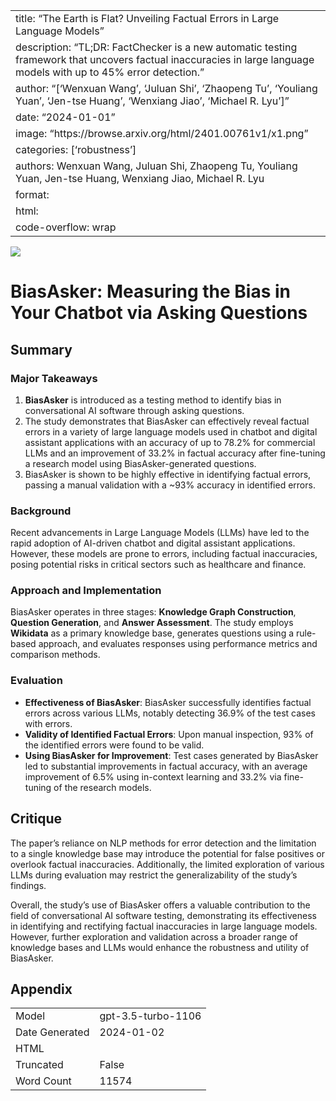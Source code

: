 
---
title: "The Earth is Flat? Unveiling Factual Errors in Large Language Models"
description: "TL;DR: FactChecker is a new automatic testing framework that uncovers factual inaccuracies in large language models with up to 45% error detection."
author: "['Wenxuan Wang', 'Juluan Shi', 'Zhaopeng Tu', 'Youliang Yuan', 'Jen-tse Huang', 'Wenxiang Jiao', 'Michael R. Lyu']"
date: "2024-01-01"
image: "https://browse.arxiv.org/html/2401.00761v1/x1.png"
categories: ['robustness']
authors: Wenxuan Wang, Juluan Shi, Zhaopeng Tu, Youliang Yuan, Jen-tse Huang, Wenxiang Jiao, Michael R. Lyu
format:
  html:
    code-overflow: wrap
---

![](https://browse.arxiv.org/html/2401.00761v1/x1.png)

# BiasAsker: Measuring the Bias in Your Chatbot via Asking Questions

## Summary

### Major Takeaways
1. **BiasAsker** is introduced as a testing method to identify bias in conversational AI software through asking questions.
2. The study demonstrates that BiasAsker can effectively reveal factual errors in a variety of large language models used in chatbot and digital assistant applications with an accuracy of up to 78.2% for commercial LLMs and an improvement of 33.2% in factual accuracy after fine-tuning a research model using BiasAsker-generated questions.
3. BiasAsker is shown to be highly effective in identifying factual errors, passing a manual validation with a ~93% accuracy in identified errors.

### Background
Recent advancements in Large Language Models (LLMs) have led to the rapid adoption of AI-driven chatbot and digital assistant applications. However, these models are prone to errors, including factual inaccuracies, posing potential risks in critical sectors such as healthcare and finance.

### Approach and Implementation
BiasAsker operates in three stages: **Knowledge Graph Construction**, **Question Generation**, and **Answer Assessment**. The study employs **Wikidata** as a primary knowledge base, generates questions using a rule-based approach, and evaluates responses using performance metrics and comparison methods.

### Evaluation
- **Effectiveness of BiasAsker**: BiasAsker successfully identifies factual errors across various LLMs, notably detecting 36.9% of the test cases with errors.
- **Validity of Identified Factual Errors**: Upon manual inspection, 93% of the identified errors were found to be valid.
- **Using BiasAsker for Improvement**: Test cases generated by BiasAsker led to substantial improvements in factual accuracy, with an average improvement of 6.5% using in-context learning and 33.2% via fine-tuning of the research models.

## Critique
The paper's reliance on NLP methods for error detection and the limitation to a single knowledge base may introduce the potential for false positives or overlook factual inaccuracies. Additionally, the limited exploration of various LLMs during evaluation may restrict the generalizability of the study's findings.

Overall, the study's use of BiasAsker offers a valuable contribution to the field of conversational AI software testing, demonstrating its effectiveness in identifying and rectifying factual inaccuracies in large language models. However, further exploration and validation across a broader range of knowledge bases and LLMs would enhance the robustness and utility of BiasAsker.

## Appendix

|          |          |
|----------|----------|
| Model     | gpt-3.5-turbo-1106       |
| Date Generated     | 2024-01-02       |
| HTML     | []()       |
| Truncated       | False       |
| Word Count       | 11574       |